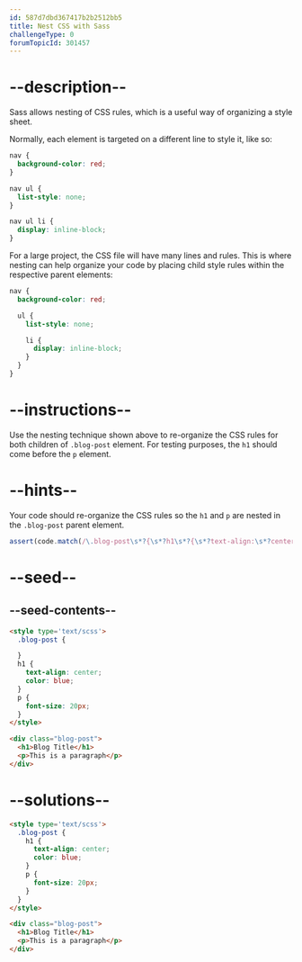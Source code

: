```yaml
---
id: 587d7dbd367417b2b2512bb5
title: Nest CSS with Sass
challengeType: 0
forumTopicId: 301457
---
```


# --description--

Sass allows nesting of CSS rules, which is a useful way of organizing a style sheet.

Normally, each element is targeted on a different line to style it, like so:

```scss
nav {
  background-color: red;
}

nav ul {
  list-style: none;
}

nav ul li {
  display: inline-block;
}
```

For a large project, the CSS file will have many lines and rules. This is where nesting can help organize your code by placing child style rules within the respective parent elements:

```scss
nav {
  background-color: red;

  ul {
    list-style: none;

    li {
      display: inline-block;
    }
  }
}

```

# --instructions--

Use the nesting technique shown above to re-organize the CSS rules for both children of `.blog-post` element. For testing purposes, the `h1` should come before the `p` element.

# --hints--

Your code should re-organize the CSS rules so the `h1` and `p` are nested in the `.blog-post` parent element.

```js
assert(code.match(/\.blog-post\s*?{\s*?h1\s*?{\s*?text-align:\s*?center;\s*?color:\s*?blue;\s*?}\s*?p\s*?{\s*?font-size:\s*?20px;\s*?}\s*?}/gi));
```

# --seed--

## --seed-contents--

```html
<style type='text/scss'>
  .blog-post {

  }
  h1 {
    text-align: center;
    color: blue;
  }
  p {
    font-size: 20px;
  }
</style>

<div class="blog-post">
  <h1>Blog Title</h1>
  <p>This is a paragraph</p>
</div>
```

# --solutions--

```html
<style type='text/scss'>
  .blog-post {
    h1 {
      text-align: center;
      color: blue;
    }
    p {
      font-size: 20px;
    }
  }
</style>

<div class="blog-post">
  <h1>Blog Title</h1>
  <p>This is a paragraph</p>
</div>
```
